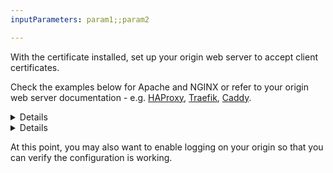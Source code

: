 ```yaml
---
inputParameters: param1;;param2

---
```



With the certificate installed, set up your origin web server to accept client certificates.

Check the examples below for Apache and NGINX or refer to your origin web server documentation - e.g. [HAProxy](https://www.haproxy.com/documentation/hapee/latest/security/authentication/client-certificate-authentication/), [Traefik](https://doc.traefik.io/traefik/https/tls/#client-authentication-mtls), [Caddy](https://caddyserver.com/docs/json/apps/http/servers/tls_connection_policies/client_authentication/mode/).


<Details header="Apache example">

```txt
SSLVerifyDepth 1
SSLCACertificateFile /path/to/origin-pull-ca.pem
```

For this example, you would have saved your certificate to `/path/to/origin-pull-ca.pem`.

{props.one}


</Details>


<Details header="NGINX example">

```txt
ssl_verify_client optional;
ssl_client_certificate /etc/nginx/certs/cloudflare.crt;
```

For this example, you would have saved your certificate to `/etc/nginx/certs/cloudflare.crt`.

{props.two}


</Details>

At this point, you may also want to enable logging on your origin so that you can verify the configuration is working.
